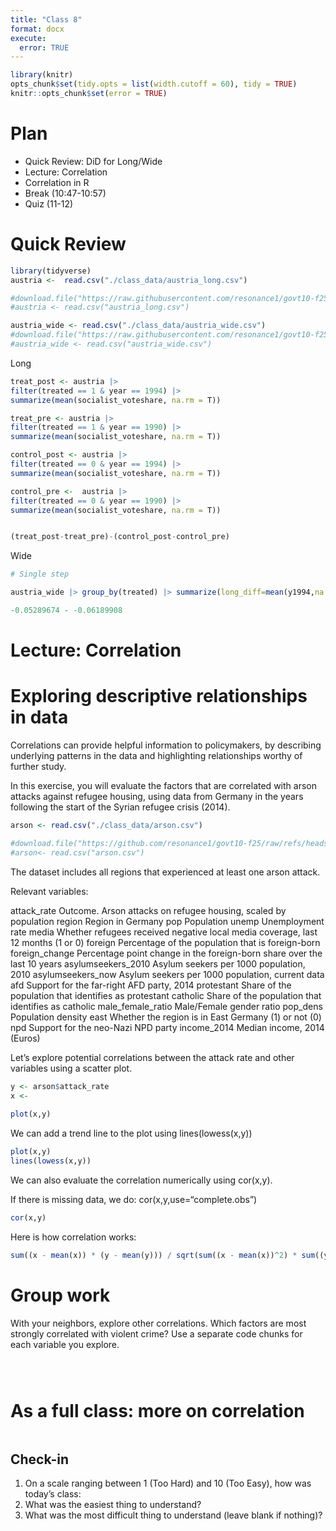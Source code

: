 ```yaml
---
title: "Class 8"
format: docx
execute:
  error: TRUE
---
```


```r
library(knitr)
opts_chunk$set(tidy.opts = list(width.cutoff = 60), tidy = TRUE)
knitr::opts_chunk$set(error = TRUE)
```

# Plan
* Quick Review: DiD for Long/Wide
* Lecture: Correlation
* Correlation in R
* Break (10:47-10:57)
* Quiz (11-12)

# Quick Review

```r
library(tidyverse)
austria <-  read.csv("./class_data/austria_long.csv")

#download.file("https://raw.githubusercontent.com/resonance1/govt10-f25/refs/heads/main/class_data/austria_long.csv","austria_long.csv")
#austria <- read.csv("austria_long.csv")

austria_wide <- read.csv("./class_data/austria_wide.csv")
#download.file("https://raw.githubusercontent.com/resonance1/govt10-f25/refs/heads/main/class_data/austria_wide.csv","austria_wide.csv")
#austria_wide <- read.csv("austria_wide.csv")

```

Long

```r
treat_post <- austria |>
filter(treated == 1 & year == 1994) |>
summarize(mean(socialist_voteshare, na.rm = T))

treat_pre <- austria |>
filter(treated == 1 & year == 1990) |>
summarize(mean(socialist_voteshare, na.rm = T))

control_post <- austria |>
filter(treated == 0 & year == 1994) |>
summarize(mean(socialist_voteshare, na.rm = T))

control_pre <-  austria |>
filter(treated == 0 & year == 1990) |>
summarize(mean(socialist_voteshare, na.rm = T))


(treat_post-treat_pre)-(control_post-control_pre)

```

Wide

```r

# Single step

austria_wide |> group_by(treated) |> summarize(long_diff=mean(y1994,na.rm=T)-mean(y1990,na.rm=T))

-0.05289674	- -0.06189908

```


# Lecture: Correlation


# Exploring descriptive relationships in data

Correlations can provide helpful information to policymakers, by describing underlying patterns in the data and highlighting relationships worthy of further study.

In this exercise, you will evaluate the factors that are correlated with arson attacks against refugee housing, using data from Germany in the years following the start of the Syrian refugee crisis (2014).

```r
arson <- read.csv("./class_data/arson.csv")

#download.file("https://github.com/resonance1/govt10-f25/raw/refs/heads/main/class_data/arson.csv","arson.csv")
#arson<- read.csv("arson.csv")

```

The dataset includes all regions that experienced at least one arson attack.

Relevant variables:

attack_rate                Outcome. Arson attacks on refugee housing, scaled by population
region                     Region in Germany
pop                        Population
unemp                      Unemployment rate
media                      Whether refugees received negative local media coverage, last 12 months (1 or 0)
foreign                    Percentage of the population that is foreign-born
foreign_change             Percentage point change in the foreign-born share over the last 10 years
asylumseekers_2010         Asylum seekers per 1000 population, 2010
asylumseekers_now          Asylum seekers per 1000 population, current data
afd                        Support for the far-right AFD party, 2014
protestant                 Share of the population that identifies as protestant
catholic                   Share of the population that identifies as catholic
male_female_ratio          Male/Female gender ratio
pop_dens                   Population density
east                       Whether the region is in East Germany (1) or not (0)
npd                        Support for the neo-Nazi NPD party
income_2014                Median income, 2014 (Euros)
    

Let's explore potential correlations between the attack rate and other variables using a scatter plot.

```r
y <- arson$attack_rate
x <- 
  
plot(x,y)

```

We can add a trend line to the plot using lines(lowess(x,y))

```r

plot(x,y)
lines(lowess(x,y))

```

We can also evaluate the correlation numerically using cor(x,y).

If there is missing data, we do:  cor(x,y,use="complete.obs")

```r

cor(x,y)

```

Here is how correlation works:

```r
sum((x - mean(x)) * (y - mean(y))) / sqrt(sum((x - mean(x))^2) * sum((y - mean(y))^2))

```


# Group work

With your neighbors, explore other correlations. Which factors are most strongly correlated with violent crime? Use a separate code chunks for each variable you explore. 

```r
```

```r
```

```r
```

# As a full class: more on correlation 

```r

```


## Check-in

1. On a scale ranging between 1 (Too Hard) and 10 (Too Easy), how was today's class: 
2. What was the easiest thing to understand?
3. What was the most difficult thing to understand (leave blank if nothing)?
